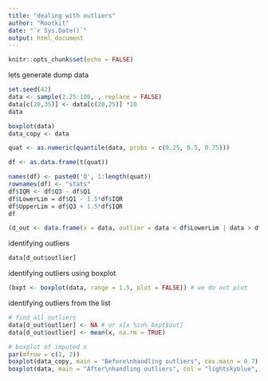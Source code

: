 ```yaml
---
title: "dealing with outliers"
author: "Rootkit"
date: "`r Sys.Date()`"
output: html_document
---
```


```r
knitr::opts_chunk$set(echo = FALSE)
```

lets generate dump data
```r
set.seed(42)
data <- sample(2.25:100, , replace = FALSE)
data[c(20,35)] <- data[c(20,25)] *10
data

boxplot(data)
data_copy <- data
```
```r
quat <- as.numeric(quantile(data, probs = c(0.25, 0.5, 0.75)))

df <- as.data.frame(t(quat))

names(df) <- paste0('Q', 1:length(quat))
rownames(df) <- "stats"
df$IQR <- df$Q3 - df$Q1
df$LowerLim = df$Q1 - 1.5*df$IQR
df$UpperLim = df$Q3 + 1.5*df$IQR
df
```
```r
(d_out <- data.frame(x = data, outlier = data < df$LowerLim | data > df$UpperLim))

```
identifying outliers
```r
data[d_out$outlier]
```
identifying outliers using boxplot
```r
(bxpt <- boxplot(data, range = 1.5, plot = FALSE)) # we do not plot
```
identifying outliers from the list
```r
# find all outliers
data[d_out$outlier] <- NA # or x[x %in% bxpt$out]
data[d_out$outlier] <- mean(x, na.rm = TRUE)

# boxplot of imputed x
par(mfrow = c(1, 2))
boxplot(data_copy, main = "Before\nhandling outliers", cex.main = 0.7)
boxplot(data, main = "After\nhandling outliers", col = "lightskyblue", cex.main = 0.7)
```

